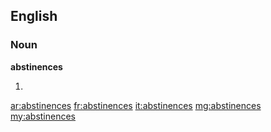 ==English==

===Noun===
'''abstinences'''

# {{plural of|[[abstinence]]}}

[[ar:abstinences]]
[[fr:abstinences]]
[[it:abstinences]]
[[mg:abstinences]]
[[my:abstinences]]